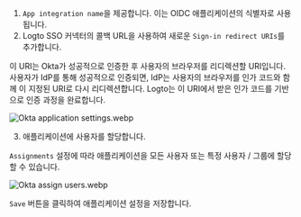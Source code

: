 1. `App integration name`을 제공합니다. 이는 OIDC 애플리케이션의 식별자로 사용됩니다.
2. Logto SSO 커넥터의 콜백 URL을 사용하여 새로운 `Sign-in redirect URIs`를 추가합니다.

이 URI는 Okta가 성공적으로 인증한 후 사용자의 브라우저를 리디렉션할 URI입니다. 사용자가 IdP를 통해 성공적으로 인증되면, IdP는 사용자의 브라우저를 인가 코드와 함께 이 지정된 URI로 다시 리디렉션합니다. Logto는 이 URI에서 받은 인가 코드를 기반으로 인증 과정을 완료합니다.

![Okta application settings.webp](./assets/okta_application_settings.webp)

3. 애플리케이션에 사용자를 할당합니다.

`Assignments` 설정에 따라 애플리케이션을 모든 사용자 또는 특정 사용자 / 그룹에 할당할 수 있습니다.

![Okta assign users.webp](./assets/okta_assign_users.webp)

`Save` 버튼을 클릭하여 애플리케이션 설정을 저장합니다.
